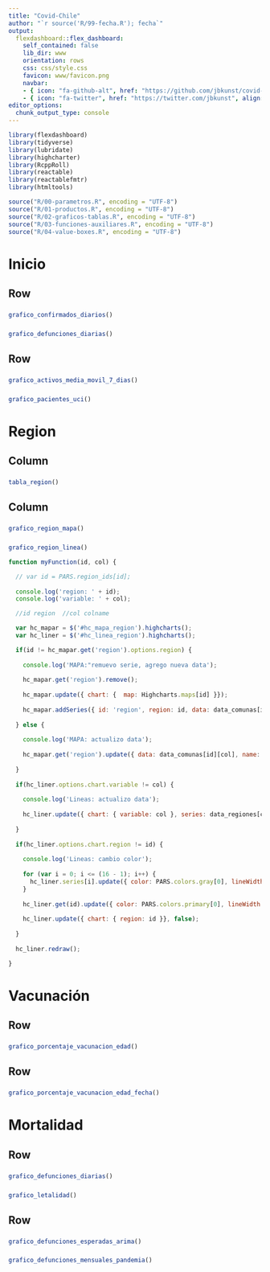 ```yaml
---
title: "Covid-Chile"
author: "`r source('R/99-fecha.R'); fecha`"
output: 
  flexdashboard::flex_dashboard:
    self_contained: false
    lib_dir: www
    orientation: rows
    css: css/style.css
    favicon: www/favicon.png    
    navbar:
    - { icon: "fa-github-alt", href: "https://github.com/jbkunst/covid-chile", align: right }
    - { icon: "fa-twitter", href: "https://twitter.com/jbkunst", align: right}
editor_options: 
  chunk_output_type: console
---
```


```r
library(flexdashboard)
library(tidyverse)
library(lubridate)
library(highcharter)
library(RcppRoll)
library(reactable)
library(reactablefmtr)
library(htmltools)

source("R/00-parametros.R", encoding = "UTF-8")
source("R/01-productos.R", encoding = "UTF-8")
source("R/02-graficos-tablas.R", encoding = "UTF-8")
source("R/03-funciones-auxiliares.R", encoding = "UTF-8")
source("R/04-value-boxes.R", encoding = "UTF-8")
```

Inicio {data-icon="fa-tachometer-alt"}
=====================================  

<!-- Row {data-height=230} -->
<!-- ----------------------------------------------------------------------- -->

<!-- ###  -->

<!-- ```{r} -->
<!-- # value <- vb_confirmados() %>% filter(tipo == "casos_totales") %>% pull(descripcion) -->
<!-- # caption <- "Confirmados" -->
<!-- # info <- vb_confirmados() %>% filter(tipo != "casos_totales") %>% pull(descripcion) -->

<!-- # valueBoxCaptions(value, caption, info) -->
<!-- valueBox("1.4 millones", caption = "Fallecidos", icon = NULL, color = NULL, href = NULL) -->

<!-- ``` -->

<!-- ###  -->

<!-- ```{r} -->
<!-- valueBox("31.234", caption = "Fallecidos", icon = NULL, color = NULL, href = NULL) -->
<!-- ``` -->

<!-- ###  -->

<!-- ```{r} -->
<!-- valueBox("65%", caption = "Vacunación", icon = NULL, color = NULL, href = NULL) -->
<!-- ``` -->

<!-- ###  -->

<!-- ```{r} -->
<!-- valueBox("3.230", caption = "UCI", icon = NULL, color = NULL, href = NULL) -->
<!-- ``` -->


Row 
-----------------------------------------------------------------------

###

```r
grafico_confirmados_diarios()
```

###

```r
grafico_defunciones_diarias()
```

<!-- ### -->

<!-- ```{r} -->
<!-- grafico_porcentaje_vacunacion() -->
<!-- ``` -->

Row 
----------------------------------------------------------------------- 

### 

```r
grafico_activos_media_movil_7_dias()
```

### 

```r
grafico_pacientes_uci()
```


Region {data-icon="fa-map-marked-alt" data-orientation=columns}
=====================================  

Column {data-width=900}
-----------------------------------------------------------------------

### 

<script src="geojson/regiones_geojson.js"></script>
<script src="data/data_comunas.js"></script>
<script src="data/data_regiones.js"></script>
<script>PARS = `r jsonlite::toJSON(PARS)`</script>

```r
tabla_region()
```

Column
-----------------------------------------------------------------------

### 

```r
grafico_region_mapa()
```
 
### 

```r
grafico_region_linea()
```

```js
function myFunction(id, col) {

  // var id = PARS.region_ids[id];
  
  console.log('region: ' + id);
  console.log('variable: ' + col);

  //id region  //col colname

  var hc_mapar = $('#hc_mapa_region').highcharts();
  var hc_liner = $('#hc_linea_region').highcharts();

  if(id != hc_mapar.get('region').options.region) {
  
    console.log('MAPA:"remuevo serie, agrego nueva data');
    
    hc_mapar.get('region').remove();
    
    hc_mapar.update({ chart: {  map: Highcharts.maps[id] }});
    
    hc_mapar.addSeries({ id: 'region', region: id, data: data_comunas[id][col], name: col });
      
  } else {
  
    console.log('MAPA: actualizo data');
  
    hc_mapar.get('region').update({ data: data_comunas[id][col], name: col});
  
  }
  
  if(hc_liner.options.chart.variable != col) {
    
    console.log('Lineas: actualizo data');
    
    hc_liner.update({ chart: { variable: col }, series: data_regiones[col] }, false);
  
  }
  
  if(hc_liner.options.chart.region != id) {
  
    console.log('Lineas: cambio color');
    
    for (var i = 0; i <= (16 - 1); i++) {
      hc_liner.series[i].update({ color: PARS.colors.gray[0], lineWidth: 1, zIndex: 0, showInLegend: false});
    }
    
    hc_liner.get(id).update({ color: PARS.colors.primary[0], lineWidth: 4, zIndex: 1, showInLegend: true }, false);
    
    hc_liner.update({ chart: { region: id }}, false); 
  
  }
  
  hc_liner.redraw();

}
```

Vacunación {data-icon="fa-syringe"}
=====================================  

Row 
-----------------------------------------------------------------------

### 

```r
grafico_porcentaje_vacunacion_edad()
```

Row 
-----------------------------------------------------------------------

### 

```r
grafico_porcentaje_vacunacion_edad_fecha()
```

Mortalidad {data-icon="fa-ribbon"}
=====================================  

Row 
-----------------------------------------------------------------------

### 

```r
grafico_defunciones_diarias()
```

### 

```r
grafico_letalidad()
```

Row 
-----------------------------------------------------------------------

### 

```r
grafico_defunciones_esperadas_arima()
```

### 

```r
grafico_defunciones_mensuales_pandemia()
```
